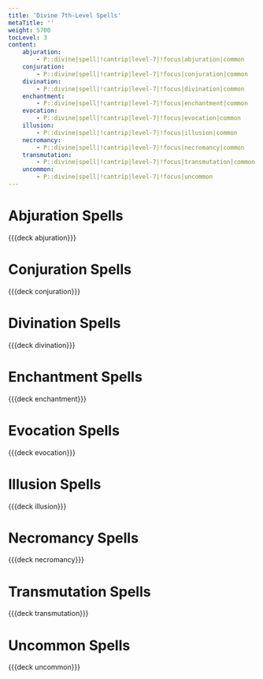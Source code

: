 ```yaml
---
title: 'Divine 7th-Level Spells'
metaTitle: ''
weight: 5700
tocLevel: 3
content:
    abjuration:
        - P::divine|spell|!cantrip|level-7|!focus|abjuration|common
    conjuration:
        - P::divine|spell|!cantrip|level-7|!focus|conjuration|common
    divination:
        - P::divine|spell|!cantrip|level-7|!focus|divination|common
    enchantment:
        - P::divine|spell|!cantrip|level-7|!focus|enchantment|common
    evocation:
        - P::divine|spell|!cantrip|level-7|!focus|evocation|common
    illusion:
        - P::divine|spell|!cantrip|level-7|!focus|illusion|common
    necromancy:
        - P::divine|spell|!cantrip|level-7|!focus|necromancy|common
    transmutation:
        - P::divine|spell|!cantrip|level-7|!focus|transmutation|common
    uncommon:
        - P::divine|spell|!cantrip|level-7|!focus|uncommon
---
```


# Abjuration Spells

{{{deck abjuration}}}

# Conjuration Spells

{{{deck conjuration}}}

# Divination Spells

{{{deck divination}}}

# Enchantment Spells

{{{deck enchantment}}}

# Evocation Spells

{{{deck evocation}}}

# Illusion Spells

{{{deck illusion}}}

# Necromancy Spells

{{{deck necromancy}}}

# Transmutation Spells

{{{deck transmutation}}}

# Uncommon Spells

{{{deck uncommon}}}
